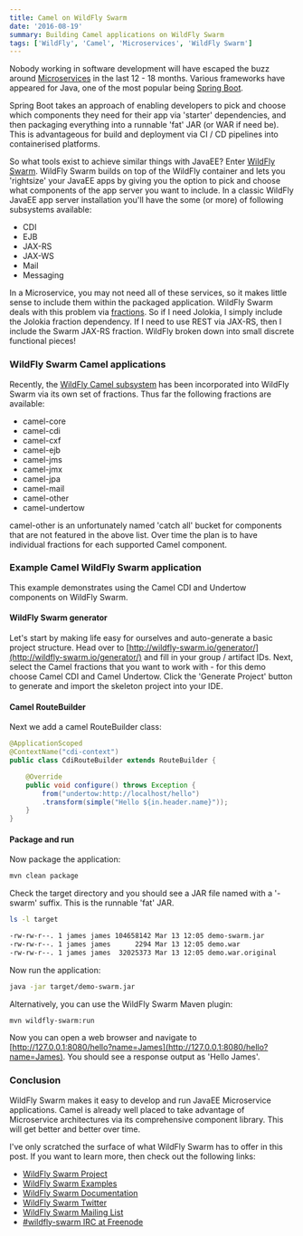 ```yaml
---
title: Camel on WildFly Swarm
date: '2016-08-19'
summary: Building Camel applications on WildFly Swarm
tags: ['WildFly', 'Camel', 'Microservices', 'WildFly Swarm']
---
```


Nobody working in software development will have escaped the buzz around [Microservices](https://en.wikipedia.org/wiki/Microservices) in the last 12 - 18 months.
Various frameworks have appeared for Java, one of the most popular being [Spring Boot](https://projects.spring.io/spring-boot/).

Spring Boot takes an approach of enabling developers to pick and choose which components they need for their app via 'starter' dependencies, and then packaging everything into a runnable 'fat' JAR (or WAR if need be). This is advantageous for build and deployment via CI / CD pipelines into containerised platforms.

So what tools exist to achieve similar things with JavaEE? Enter [WildFly Swarm](https://github.com/wildfly-swarm/wildfly-swarm/). WildFly Swarm builds on top of the WildFly container and lets you 'rightsize' your JavaEE apps by giving you the option to pick and choose what components of the app server you want to include. In a classic WildFly JavaEE app server installation you'll have the some (or more) of following subsystems available:

* CDI
* EJB
* JAX-RS
* JAX-WS
* Mail
* Messaging

In a Microservice, you may not need all of these services, so it makes little sense to include them within the packaged application. WildFly Swarm deals with this problem via [fractions](https://wildfly-swarm.gitbooks.io/wildfly-swarm-users-guide/content/v/8cca257df347646706d7967e93f0588bc75681a9/getting-started/concepts.html). So if I need Jolokia, I simply include the Jolokia fraction dependency. If I need to use REST via JAX-RS, then I include the Swarm JAX-RS fraction. WildFly broken down into small discrete functional pieces!

### WildFly Swarm Camel applications

Recently, the [WildFly Camel subsystem](https://github.com/wildfly-extras/wildfly-camel) has been incorporated into WildFly Swarm via its own set of fractions. Thus far
the following fractions are available:

* camel-core
* camel-cdi
* camel-cxf
* camel-ejb
* camel-jms
* camel-jmx
* camel-jpa
* camel-mail
* camel-other
* camel-undertow

camel-other is an unfortunately named 'catch all' bucket for components that are not featured in the above list. Over time the plan is to have individual fractions for each supported Camel component.

### Example Camel WildFly Swarm application

This example demonstrates using the Camel CDI and Undertow components on WildFly Swarm.

#### WildFly Swarm generator

Let's start by making life easy for ourselves and auto-generate a basic project structure.
Head over to [http://wildfly-swarm.io/generator/](http://wildfly-swarm.io/generator/) and fill in your group / artifact IDs. Next, select the Camel
fractions that you want to work with - for this demo choose Camel CDI and Camel Undertow. Click the 'Generate Project' button to generate and import the skeleton project
into your IDE.

#### Camel RouteBuilder

Next we add a camel RouteBuilder class:

```java
@ApplicationScoped
@ContextName("cdi-context")
public class CdiRouteBuilder extends RouteBuilder {

    @Override
    public void configure() throws Exception {
        from("undertow:http://localhost/hello")
        .transform(simple("Hello ${in.header.name}"));
    }
}
```

#### Package and run

Now package the application:

```bash
mvn clean package
```

Check the target directory and you should see a JAR file named with a '-swarm' suffix. This is the runnable 'fat' JAR.

```bash
ls -l target

-rw-rw-r--. 1 james james 104658142 Mar 13 12:05 demo-swarm.jar
-rw-rw-r--. 1 james james      2294 Mar 13 12:05 demo.war
-rw-rw-r--. 1 james james  32025373 Mar 13 12:05 demo.war.original
```

Now run the application:

```bash
java -jar target/demo-swarm.jar
```

Alternatively, you can use the WildFly Swarm Maven plugin:

```bash
mvn wildfly-swarm:run
```

Now you can open a web browser and navigate to [http://127.0.0.1:8080/hello?name=James](http://127.0.0.1:8080/hello?name=James). You should see a response output as 'Hello James'.

### Conclusion

WildFly Swarm makes it easy to develop and run JavaEE Microservice applications. Camel is already well placed to take advantage of Microservice architectures via
its comprehensive component library. This will get better and better over time.

I've only scratched the surface of what WildFly Swarm has to offer in this post. If you want to learn more, then check out the following links:

* [WildFly Swarm Project](http://wildfly-swarm.io/)
* [WildFly Swarm Examples](https://github.com/wildfly-swarm/wildfly-swarm-examples)
* [WildFly Swarm Documentation](http://wildfly-swarm.io/documentation)
* [WildFly Swarm Twitter](http://twitter.com/wildflyswarm)
* [WildFly Swarm Mailing List](http://twitter.com/wildflyswarm)
* [\#wildfly-swarm IRC at Freenode](http://webchat.freenode.net/?channels=wildfly-swarm)
